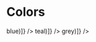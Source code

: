 

<Meta title="Design System|Colors" />

# Colors

<ColorPalette>
  <ColorItem
    title="theme.colors.blue"
    subtitle="Blue"
    colors={[...theme.colors.blues.map(blue => blue)]}
  />
  <ColorItem
    title="theme.colors.teal"
    subtitle="Teal"
    colors={[...theme.colors.teals.map(teal => teal)]}
  />
  <ColorItem
    title="theme.colors.grey"
    subtitle="Grey"
    colors={[...theme.colors.greys.map(grey => grey)]}
  />
  <ColorItem
    title="theme.colors.blue"
    subtitle="Blue Shades"
    colors={[
      theme.colors.blue100,
      theme.colors.blue200,
      theme.colors.blue300,
      theme.colors.blue400,
      theme.colors.blue500,
      theme.colors.blue600,
      theme.colors.blue700,
      theme.colors.blue800,
      theme.colors.blue900,
    ]}
  />
</ColorPalette>
